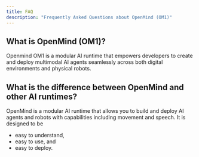 ```yaml
---
title: FAQ
description: "Frequently Asked Questions about OpenMind (OM1)"
---
```


## What is OpenMind (OM1)?

Openmind OM1 is a modular AI runtime that empowers developers to create and deploy multimodal AI agents seamlessly across both digital environments and physical robots.

## What is the difference between OpenMind and other AI runtimes?

OpenMind is a modular AI runtime that allows you to build and deploy AI agents and robots with capabilities including movement and speech. 
It is designed to be 
- easy to understand, 
- easy to use, and 
- easy to deploy.
